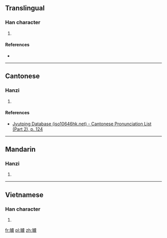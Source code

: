 ==Translingual==

===Han character===
{{Han char|rn=72|rad=日|as=16|sn=20|four=|canj=日卜心廿 (AYPT)|ids=⿰[[日]][[盧]]}}

# {{defn|Han|sort=日16}}

====References====
* {{Han ref|kx=0501.320|dkj=14252|dj=0872.050|hdz=21541.160|uh=66E5|ud=26341}}

----

==Cantonese==

===Hanzi===
{{yue-hanzi|jyut=[[lou4]]|y=lou4|sim=𣆐}}

# {{defn|lang=yue|sort=日16}}

====References====
*[http://www.iso10646hk.net/jp/document/download.jsp Jyutping Database (iso10646hk.net) - Cantonese Pronunciation List (Part 2), p. 124]

----

==Mandarin==

===Hanzi===
{{cmn-hanzi|sim=𣆐|pin=[[lú]] ([[lu2]])|wg=lu<sup>2</sup>}}

# {{defn|lang=cmn|sort=日16}}

----

==Vietnamese==

===Han character===
{{vi-readings|rs=日16| hanviet = trưa}}

# {{defn|lang=vi|sort=日16}}

[[fr:曥]]
[[pl:曥]]
[[zh:曥]]